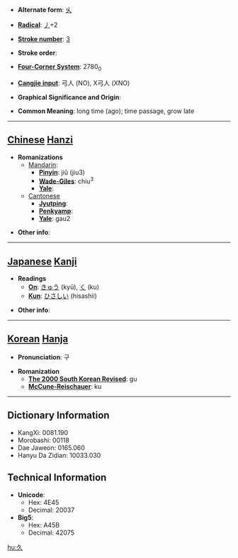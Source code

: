 * '''Alternate form''': [[乆]]

* '''[[Wiktionary:Chinese radical index| Radical]]''': [[Wiktionary:Chinese radical index 丿|丿]]+2

* '''[[Wiktionary:Chinese total strokes index|Stroke number]]''': [[Wiktionary:Chinese total strokes index 3|3]]

* '''Stroke order''': 

* '''[[Wiktionary:Chinese four corner index|Four-Corner System]]''': 2780<sub>0</sub>

* '''[[Wiktionary:Chinese Cangjie index|Cangjie input]]''': 弓人 (NO), X弓人 (XNO)

* '''Graphical Significance and Origin''': 

* '''Common Meaning''': long time (ago); time passage, grow late

----

== [[Chinese]] [[Hanzi]] ==

* '''Romanizations'''
** [[Mandarin]]:
*** '''[[Pinyin]]''': jiǔ (jiu3)
*** '''[[Wade-Giles]]''': chiu<sup>3</sup>
*** '''[[Yale]]''': 
**[[Cantonese]]
***'''[[Jyutping]]''':
***'''[[Penkyamp]]''': 
***'''[[Yale]]''': gau2

* '''Other info''': 

----

== [[Japanese]] [[Kanji]] ==

* '''Readings'''
** '''[[On]]''': [[きゅう]] (kyū), [[く]] (ku)
** '''[[Kun]]''': [[ひさしい]] (hisashii)

* '''Other info''':  

----

== [[Korean]] [[Hanja]] ==

* '''Pronunciation''': 구

* '''Romanization'''
** '''[[The 2000 South Korean Revised Romanization|The 2000 South Korean Revised]]''': gu
** '''[[McCune-Reischauer]]''': ku

----

== Dictionary Information ==

* KangXi: 0081.190
* Morobashi: 00118
* Dae Jaweon: 0165.060
* Hanyu Da Zidian: 10033.030

== Technical Information ==

* '''Unicode''':
** Hex: 4E45
** Decimal: 20037
* '''Big5''':
** Hex: A45B
** Decimal: 42075

[[hu:久]]